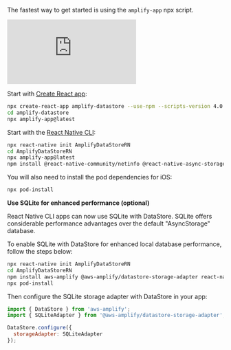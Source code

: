 The fastest way to get started is using the `amplify-app` npx script.

<iframe src="https://www.youtube-nocookie.com/embed/wH-UnQy1ltM" frameborder="0" allow="accelerometer; autoplay; clipboard-write; encrypted-media; gyroscope; picture-in-picture" allowfullscreen></iframe>
<br/>

<BlockSwitcher>
<Block name="React">

Start with [Create React app](https://create-react-app.dev):

```bash
npx create-react-app amplify-datastore --use-npm --scripts-version 4.0.3
cd amplify-datastore
npx amplify-app@latest
```  

</Block>
<Block name="React Native">

Start with the [React Native CLI](https://reactnative.dev/docs/getting-started):

```bash
npx react-native init AmplifyDataStoreRN
cd AmplifyDataStoreRN
npx amplify-app@latest
npm install @react-native-community/netinfo @react-native-async-storage/async-storage
```

You will also need to install the pod dependencies for iOS:

```sh
npx pod-install
```

**Use SQLite for enhanced performance (optional)**

React Native CLI apps can now use SQLite with DataStore. SQLite offers considerable performance advantages over the default "AsyncStorage" database.

To enable SQLite with DataStore for enhanced local database performance, follow the steps below:

```sh
npx react-native init AmplifyDataStoreRN
cd AmplifyDataStoreRN
npm install aws-amplify @aws-amplify/datastore-storage-adapter react-native-sqlite-storage aws-amplify-react-native amazon-cognito-identity-js @react-native-community/netinfo @react-native-async-storage/async-storage @react-native-picker/picker
npx pod-install
```

Then configure the SQLite storage adapter with DataStore in your app:

```js
import { DataStore } from 'aws-amplify';
import { SQLiteAdapter } from '@aws-amplify/datastore-storage-adapter';

DataStore.configure({
  storageAdapter: SQLiteAdapter
});
```

</Block>
</BlockSwitcher>
